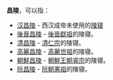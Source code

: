 '''昌陵'''，可以指：

* [[汉昌陵|汉昌陵]] - 西汉成帝未使用的[[陵寝|陵寝]]
* [[後晉昌陵|後晉昌陵]] - [[後晉獻祖|後晉獻祖]]的陵寝。
* [[清昌陵|清昌陵]] - [[清仁宗|清仁宗]]的陵寝。
* [[高麗昌陵|高麗昌陵]] - [[高麗|高麗]][[高麗世祖|世祖]]的陵寝。
* [[朝鮮昌陵|朝鮮昌陵]] - [[朝鮮王朝|朝鮮王朝]][[朝鮮睿宗|睿宗]]的陵寝。
* [[阮昌陵|阮昌陵]] - [[阮朝|阮朝]][[阮憲祖|憲祖]]的陵寝。

{{Disambig|Cat=二字墓葬建筑消歧义}}